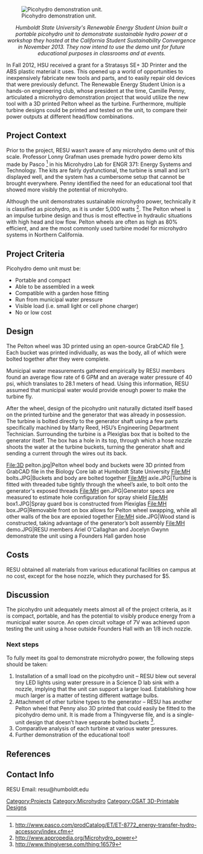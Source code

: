[[File:MH front.JPG|thumb|right|Picohydro demonstration unit.]]

<center>''Humboldt State University's Renewable Energy Student Union built a portable picohydro unit to demonstrate sustainable hydro power at a workshop they hosted at the California Student Sustainability Convergence in November 2013. They now intend to use the demo unit for future educational purposes in classrooms and at events.''</center>

In Fall 2012, HSU received a grant for a Stratasys SE+ 3D Printer and the ABS plastic material it uses. This opened up a world of opportunities to inexpensively fabricate new tools and parts, and to easily repair old devices that were previously defunct. The Renewable Energy Student Union is a hands-on engineering club, whose president at the time, Camille Penny, articulated a microhydro demonstration project that would utilize the new tool with a 3D printed Pelton wheel as the turbine. Furthermore, multiple turbine designs could be printed and tested on the unit, to compare their power outputs at different head/flow combinations.

== Project Context ==

Prior to the project, RESU wasn’t aware of any microhydro demo unit of this scale. Professor Lonny Grafman uses premade hydro power demo kits made by Pasco <ref>http://www.pasco.com/prodCatalog/ET/ET-8772_energy-transfer-hydro-accessory/index.cfm</ref> in his Microhydro Lab for ENGR 371: Energy Systems and Technology. The kits are fairly dysfunctional, the turbine is small and isn’t displayed well, and the system has a cumbersome setup that cannot be brought everywhere. Penny identified the need for an educational tool that showed more visibly the potential of microhydro.

Although the unit demonstrates sustainable microhydro power, technically it is classified as picohydro, as it is under 5,000 watts <ref>http://www.appropedia.org/Microhydro_power</ref>. The Pelton wheel is an impulse turbine design and thus is most effective in hydraulic situations with high head and low flow. Pelton wheels are often as high as 80% efficient, and are the most commonly used turbine model for microhydro systems in Northern California.

== Project Criteria ==

Picohydro demo unit must be:
* Portable and compact
* Able to be assembled in a week
* Compatible with a garden hose fitting
* Run from municipal water pressure
* Visible load (i.e. small light or cell phone charger)
* No or low cost

== Design ==

The Pelton wheel was 3D printed using an open-source GrabCAD file [http://grabcad.com/library/pelton-wheel-turbina-pelton-pelton-rotor-hydraulic-turbine-thermo-hydraulic]. Each bucket was printed individually, as was the body, all of which were bolted together after they were complete.

Municipal water measurements gathered empirically by RESU members found an average flow rate of 6 GPM and an average water pressure of 40 psi, which translates to 28.1 meters of head. Using this information, RESU assumed that municipal water would provide enough power to make the turbine fly.

After the wheel, design of the picohydro unit naturally dictated itself based on the printed turbine and the generator that was already in possession. The turbine is bolted directly to the generator shaft using a few parts specifically machined by Marty Reed, HSU’s Engineering Department Technician. Surrounding the turbine is a Plexiglas box that is bolted to the generator itself. The box has a hole in its top, through which a hose nozzle shoots the water at the turbine buckets, turning the generator shaft and sending a current through the wires out its back.

<gallery caption=" Picohydro Demo Assembly Process">
File:3D pelton.jpg|Pelton wheel body and buckets were 3D printed from GrabCAD file in the Biology Core lab at Humboldt State University
File:MH bolts.JPG|Buckets and body are bolted together
File:MH axle.JPG|Turbine is fitted with threaded tube tightly through the wheel’s axle, to bolt onto the generator's exposed threads
File:MH gen.JPG|Generator specs are measured to estimate hole configuration for spray shield  
File:MH box1.JPG|Spray guard box is constructed from Plexiglas
File:MH box.JPG|Removable front on box allows for Pelton wheel swapping, while all other walls of the box are epoxied together
File:MH side.JPG|Wood stand is constructed, taking advantage of the generator’s bolt assembly
File:MH demo.JPG|RESU members Ariel O'Callaghan and Jocelyn Gwynn demonstrate the unit using a Founders Hall garden hose
</gallery>

== Costs ==

RESU obtained all materials from various educational facilities on campus at no cost, except for the hose nozzle, which they purchased for $5.

== Discussion ==

The picohydro unit adequately meets almost all of the project criteria, as it is compact, portable, and has the potential to visibly produce energy from a municipal water source. An open circuit voltage of 7V was achieved upon testing the unit using a hose outside Founders Hall with an 1/8 inch nozzle.

=== Next steps ===

To fully meet its goal to demonstrate microhydro power, the following steps should be taken:
# Installation of a small load on the picohydro unit – RESU blew out several tiny LED lights using water pressure in a Science D lab sink with a nozzle, implying that the unit can support a larger load. Establishing how much larger is a matter of testing different wattage bulbs.
# Attachment of other turbine types to the generator – RESU has another Pelton wheel that Penny also 3D printed that could easily be fitted to the picohydro demo unit. It is made from a Thingyverse file, and is a single-unit design that doesn’t have separate bolted buckets <ref>http://www.thingiverse.com/thing:16579</ref>.
# Comparative analysis of each turbine at various water pressures.
# Further demonstration of the educational tool!

== References ==

<references/>

== Contact Info ==

RESU Email: resu@humboldt.edu

[[Category:Projects]] 
[[Category:Microhydro]]
[[Category:OSAT 3D-Printable Designs]]